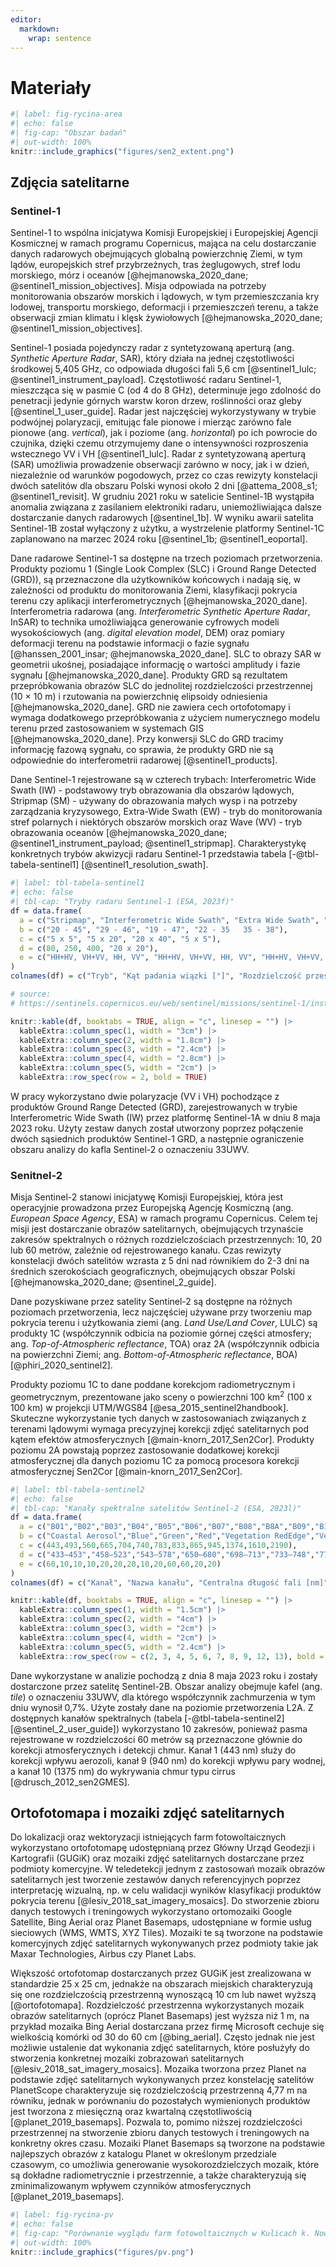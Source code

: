 ```yaml
---
editor: 
  markdown: 
    wrap: sentence
---
```


# Materiały {#sec-materialy}

```r
#| label: fig-rycina-area
#| echo: false
#| fig-cap: "Obszar badań"
#| out-width: 100% 
knitr::include_graphics("figures/sen2_extent.png")
```

## Zdjęcia satelitarne {#sec-satellite-imagery}

### Sentinel-1 {#sec-sentinel1}

Sentinel-1 to wspólna inicjatywa Komisji Europejskiej i Europejskiej Agencji Kosmicznej w ramach programu Copernicus, mająca na celu dostarczanie danych radarowych obejmujących globalną powierzchnię Ziemi, w tym lądów, europejskich stref przybrzeżnych, tras żeglugowych, stref lodu morskiego, mórz i oceanów [@hejmanowska_2020_dane; @sentinel1_mission_objectives].
Misja odpowiada na potrzeby monitorowania obszarów morskich i lądowych, w tym przemieszczania kry lodowej, transportu morskiego, deformacji i przemieszczeń terenu, a także obserwacji zmian klimatu i klęsk żywiołowych [@hejmanowska_2020_dane; @sentinel1_mission_objectives].

Sentinel-1 posiada pojedynczy radar z syntetyzowaną aperturą (ang. *Synthetic Aperture Radar*, SAR), który działa na jednej częstotliwości środkowej 5,405 GHz, co odpowiada długości fali 5,6 cm [@sentinel1_lulc; @sentinel1_instrument_payload].
Częstotliwość radaru Sentinel-1, mieszcząca się w pasmie C (od 4 do 8 GHz), determinuje jego zdolność do penetracji jedynie górnych warstw koron drzew, roślinności oraz gleby [@sentinel_1_user_guide].
Radar jest najczęściej wykorzystywany w trybie podwójnej polaryzacji, emitując fale pionowe i mierząc zarówno fale pionowe (ang. *vertical*), jak i poziome (ang. *horizontal*) po ich powrocie do czujnika, dzięki czemu otrzymujemy dane o intensywności rozproszenia wstecznego VV i VH [@sentinel1_lulc].
Radar z syntetyzowaną aperturą (SAR) umożliwia prowadzenie obserwacji zarówno w nocy, jak i w dzień, niezależnie od warunków pogodowych, przez co czas rewizyty konstelacji dwóch satelitów dla obszaru Polski wynosi około 2 dni [@attema_2008_s1; @sentinel1_revisit].
W grudniu 2021 roku w satelicie Sentinel-1B wystąpiła anomalia związana z zasilaniem elektroniki radaru, uniemożliwiająca dalsze dostarczanie danych radarowych [@sentinel_1b].
W wyniku awarii satelita Sentinel-1B został wyłączony z użytku, a wystrzelenie platformy Sentinel-1C zaplanowano na marzec 2024 roku [@sentinel_1b; @sentinel1_eoportal].

Dane radarowe Sentinel-1 sa dostępne na trzech poziomach przetworzenia.
Produkty poziomu 1 (Single Look Complex (SLC) i Ground Range Detected (GRD)), są przeznaczone dla użytkowników końcowych i nadają się, w zależności od produktu do monitorowania Ziemi, klasyfikacji pokrycia terenu czy aplikacji interferometrycznych [@hejmanowska_2020_dane].
Interferometria radarowa (ang. *Interferometric Synthetic Aperture Radar*, InSAR) to technika umożliwiająca generowanie cyfrowych modeli wysokościowych (ang. *digital elevation model*, DEM) oraz pomiary deformacji terenu na podstawie informacji o fazie sygnału [@hanssen_2001_insar; @hejmanowska_2020_dane].
SLC to obrazy SAR w geometrii ukośnej, posiadające informację o wartości amplitudy i fazie sygnału [@hejmanowska_2020_dane].
Produkty GRD są rezultatem przepróbkowania obrazów SLC do jednolitej rozdzielczości przestrzennej (10 × 10 m) i rzutowania na powierzchnię elipsoidy odniesienia [@hejmanowska_2020_dane].
GRD nie zawiera cech ortofotomapy i wymaga dodatkowego przepróbkowania z użyciem numerycznego modelu terenu przed zastosowaniem w systemach GIS [@hejmanowska_2020_dane].
Przy konwersji SLC do GRD tracimy informację fazową sygnału, co sprawia, że produkty GRD nie są odpowiednie do interferometrii radarowej [@sentinel1_products].

Dane Sentinel-1 rejestrowane są w czterech trybach: Interferometric Wide Swath (IW) - podstawowy tryb obrazowania dla obszarów lądowych, Stripmap (SM) - używany do obrazowania małych wysp i na potrzeby zarządzania kryzysowego, Extra-Wide Swath (EW) - tryb do monitorowania stref polarnych i niektórych obszarów morskich oraz Wave (WV) - tryb obrazowania oceanów [@hejmanowska_2020_dane; @sentinel1_instrument_payload; @sentinel1_stripmap].
Charakterystykę konkretnych trybów akwizycji radaru Sentinel-1 przedstawia tabela [-@tbl-tabela-sentinel1] [@sentinel1_resolution_swath].

```r
#| label: tbl-tabela-sentinel1
#| echo: false
#| tbl-cap: "Tryby radaru Sentinel-1 (ESA, 2023f)"
df = data.frame(
  a = c("Stripmap", "Interferometric Wide Swath", "Extra Wide Swath", "Wave"),
  b = c("20 - 45", "29 - 46", "19 - 47", "22 - 35   35 - 38"),
  c = c("5 x 5", "5 x 20", "20 x 40", "5 x 5"),
  d = c(80, 250, 400, "20 x 20"),
  e = c("HH+HV, VH+VV, HH, VV", "HH+HV, VH+VV, HH, VV", "HH+HV, VH+VV, HH, VV", "HH, VV")
)
colnames(df) = c("Tryb", "Kąt padania wiązki [°]", "Rozdzielczość przestrzenna [m]", "Szerokość rejestrowanego pasa [km]", "Polaryzacje (H=pozioma, V=pionowa)")

# source:
# https://sentinels.copernicus.eu/web/sentinel/missions/sentinel-1/instrument-payload/resolution-swath

knitr::kable(df, booktabs = TRUE, align = "c", linesep = "") |> 
  kableExtra::column_spec(1, width = "3cm") |>  
  kableExtra::column_spec(2, width = "1.8cm") |>
  kableExtra::column_spec(3, width = "2.4cm") |> 
  kableExtra::column_spec(4, width = "2.8cm") |> 
  kableExtra::column_spec(5, width = "2cm") |>
  kableExtra::row_spec(row = 2, bold = TRUE)
```

W pracy wykorzystano dwie polaryzacje (VV i VH) pochodzące z produktów Ground Range Detected (GRD), zarejestrowanych w trybie Interferometric Wide Swath (IW) przez platformę Sentinel-1A w dniu 8 maja 2023 roku.
Użyty zestaw danych został utworzony poprzez połączenie dwóch sąsiednich produktów Sentinel-1 GRD, a następnie ograniczenie obszaru analizy do kafla Sentinel-2 o oznaczeniu 33UWV.

### Senitnel-2 {#sec-sentinel2}

Misja Sentinel-2 stanowi inicjatywę Komisji Europejskiej, która jest operacyjnie prowadzona przez Europejską Agencję Kosmiczną (ang. *European Space Agency*, ESA) w ramach programu Copernicus.
Celem tej misji jest dostarczanie obrazów satelitarnych, obejmujących trzynaście zakresów spektralnych o różnych rozdzielczościach przestrzennych: 10, 20 lub 60 metrów, zależnie od rejestrowanego kanału.
Czas rewizyty konstelacji dwóch satelitów wzrasta z 5 dni nad równikiem do 2-3 dni na średnich szerokościach geograficznych, obejmujących obszar Polski [@hejmanowska_2020_dane; @sentinel_2_guide].

Dane pozyskiwane przez satelity Sentinel-2 są dostępne na różnych poziomach przetworzenia, lecz najczęściej używane przy tworzeniu map pokrycia terenu i użytkowania ziemi (ang. *Land Use/Land Cover*, LULC) są produkty 1C (współczynnik odbicia na poziomie górnej części atmosfery; ang. *Top-of-Atmospheric reflectance*, TOA) oraz 2A (współczynnik odbicia na powierzchni Ziemi; ang. *Bottom-of-Atmospheric reflectance*, BOA) [@phiri_2020_sentinel2].

Produkty poziomu 1C to dane poddane korekcjom radiometrycznym i geometrycznym, prezentowane jako sceny o powierzchni 100 km^2^ (100 x 100 km) w projekcji UTM/WGS84 [@esa_2015_sentinel2handbook].
Skuteczne wykorzystanie tych danych w zastosowaniach związanych z terenami lądowymi wymaga precyzyjnej korekcji zdjęć satelitarnych pod kątem efektów atmosferycznych [@main-knorn_2017_Sen2Cor].
Produkty poziomu 2A powstają poprzez zastosowanie dodatkowej korekcji atmosferycznej dla danych poziomu 1C za pomocą procesora korekcji atmosferycznej Sen2Cor [@main-knorn_2017_Sen2Cor].

```r
#| label: tbl-tabela-sentinel2
#| echo: false
#| tbl-cap: "Kanały spektralne satelitów Sentinel-2 (ESA, 2023l)"
df = data.frame(
  a = c("B01","B02","B03","B04","B05","B06","B07","B08","B8A","B09","B10","B11","B12"),
  b = c("Coastal Aerosol","Blue","Green","Red","Vegetation RedEdge","Vegetation RedEdge","Vegetation RedEdge","NIR","NIR","Water Vapour","Cirrus","SWIR","SWIR"),
  c = c(443,493,560,665,704,740,783,833,865,945,1374,1610,2190),
  d = c("433–453","458–523","543–578","650–680","698–713","733–748","773–793","785–900","855–875","935–955","1360–1390","1565–1655","2100–2280"),
  e = c(60,10,10,10,20,20,20,10,20,60,60,20,20)
)
colnames(df) = c("Kanał", "Nazwa kanału", "Centralna długość fali [nm]", "Zakres spektralny [nm]", "Rozdzielczość przestrzenna [m]")

knitr::kable(df, booktabs = TRUE, align = "c", linesep = "") |> 
  kableExtra::column_spec(1, width = "1.5cm") |>  
  kableExtra::column_spec(2, width = "4cm") |>
  kableExtra::column_spec(3, width = "2cm") |> 
  kableExtra::column_spec(4, width = "2cm") |> 
  kableExtra::column_spec(5, width = "2.4cm") |>
  kableExtra::row_spec(row = c(2, 3, 4, 5, 6, 7, 8, 9, 12, 13), bold = TRUE)
```

Dane wykorzystane w analizie pochodzą z dnia 8 maja 2023 roku i zostały dostarczone przez satelitę Sentinel-2B.
Obszar analizy obejmuje kafel (ang. *tile*) o oznaczeniu 33UWV, dla którego współczynnik zachmurzenia w tym dniu wynosił 0,7%.
Użyte zostały dane na poziomie przetworzenia L2A.
Z dostępnych kanałów spektralnych (tabela [-@tbl-tabela-sentinel2] [@sentinel_2_user_guide]) wykorzystano 10 zakresów, ponieważ pasma rejestrowane w rozdzielczości 60 metrów są przeznaczone głównie do korekcji atmosferycznych i detekcji chmur.
Kanał 1 (443 nm) służy do korekcji wpływu aerozoli, kanał 9 (940 nm) do korekcji wpływu pary wodnej, a kanał 10 (1375 nm) do wykrywania chmur typu cirrus [@drusch_2012_sen2GMES].

## Ortofotomapa i mozaiki zdjęć satelitarnych {#sec-mosaics}

Do lokalizacji oraz wektoryzacji istniejących farm fotowoltaicznych wykorzystano ortofotomapę udostępnianą przez Główny Urząd Geodezji i Kartografii (GUGiK) oraz mozaiki zdjęć satelitarnych dostarczane przez podmioty komercyjne.
W teledetekcji jednym z zastosowań mozaik obrazów satelitarnych jest tworzenie zestawów danych referencyjnych poprzez interpretację wizualną, np.
w celu walidacji wyników klasyfikacji produktów pokrycia terenu [@lesiv_2018_sat_imagery_mosaics].
Do stworzenie zbioru danych testowych i treningowych wykorzystano ortomozaiki Google Satellite, Bing Aerial oraz Planet Basemaps, udostępniane w formie usług sieciowych (WMS, WMTS, XYZ Tiles).
Mozaiki te są tworzone na podstawie komercyjnych zdjęć satelitarnych wykonywanych przez podmioty takie jak Maxar Technologies, Airbus czy Planet Labs.

Większość ortofotomap dostarczanych przez GUGiK jest zrealizowana w standardzie 25 x 25 cm, jednakże na obszarach miejskich charakteryzują się one rozdzielczością przestrzenną wynoszącą 10 cm lub nawet wyższą [@ortofotomapa].
Rozdzielczość przestrzenna wykorzystanych mozaik obrazów satelitarnych (oprócz Planet Basemaps) jest wyższa niż 1 m, na przykład mozaika Bing Aerial dostarczana przez firmę Microsoft cechuje się wielkością komórki od 30 do 60 cm [@bing_aerial].
Często jednak nie jest możliwie ustalenie dat wykonania zdjęć satelitarnych, które posłużyły do stworzenia konkretnej mozaiki zobrazowań satelitarnych [@lesiv_2018_sat_imagery_mosaics].
Mozaika tworzona przez Planet na podstawie zdjęć satelitarnych wykonywanych przez konstelację satelitów PlanetScope charakteryzuje się rozdzielczością przestrzenną 4,77 m na równiku, jednak w porównaniu do pozostałych wymienionych produktów jest tworzona z miesięczną oraz kwartalną częstotliwością [@planet_2019_basemaps].
Pozwala to, pomimo niższej rozdzielczości przestrzennej na stworzenie zbioru danych testowych i treningowych na konkretny okres czasu.
Mozaiki Planet Basemaps są tworzone na podstawie najlepszych obrazów z katalogu Planet w określonym przedziale czasowym, co umożliwia generowanie wysokorozdzielczych mozaik, które są dokładne radiometrycznie i przestrzennie, a także charakteryzują się zminimalizowanym wpływem czynników atmosferycznych [@planet_2019_basemaps].

```r
#| label: fig-rycina-pv
#| echo: false
#| fig-cap: "Porównanie wyglądu farm fotowoltaicznych w Kulicach k. Nowogardu (1) i Wałczu (2) na ortofotomapie udostępnianej przez GUGiK (a), Google Satellite (b), Bing Aerial (c), Planet Basemaps (d) oraz w kompozycji RGB Sentinel-2 (e)"
#| out-width: 100%
knitr::include_graphics("figures/pv.png")
```
